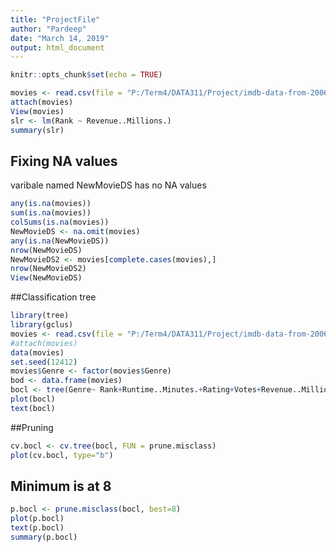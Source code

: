 ```yaml
---
title: "ProjectFile"
author: "Pardeep"
date: "March 14, 2019"
output: html_document
---
```


```r
knitr::opts_chunk$set(echo = TRUE)
```

```r
movies <- read.csv(file = "P:/Term4/DATA311/Project/imdb-data-from-2006-to-2016/IMDB-Movie-Data.csv")
attach(movies)
View(movies)
slr <- lm(Rank ~ Revenue..Millions.) 
summary(slr)
```

## Fixing NA values
varibale named NewMovieDS has no NA values
```r

any(is.na(movies))
sum(is.na(movies))
colSums(is.na(movies))
NewMovieDS <- na.omit(movies)
any(is.na(NewMovieDS))
nrow(NewMovieDS)
NewMovieDS2 <- movies[complete.cases(movies),]
nrow(NewMovieDS2)
View(NewMovieDS)
```




##Classification tree
```r
library(tree)
library(gclus)
movies <- read.csv(file = "P:/Term4/DATA311/Project/imdb-data-from-2006-to-2016/IMDB-Movie-Data.csv")
#attach(movies)
data(movies)
set.seed(12412)
movies$Genre <- factor(movies$Genre)
bod <- data.frame(movies)
bocl <- tree(Genre~ Rank+Runtime..Minutes.+Rating+Votes+Revenue..Millions.+Metascore , data=bod)
plot(bocl)
text(bocl)
```

##Pruning
```r
cv.bocl <- cv.tree(bocl, FUN = prune.misclass)
plot(cv.bocl, type="b")
```

## Minimum is at 8
```r
p.bocl <- prune.misclass(bocl, best=8)
plot(p.bocl)
text(p.bocl)
summary(p.bocl)
```
